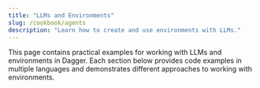 ```yaml
---
title: "LLMs and Environments"
slug: /cookbook/agents
description: "Learn how to create and use environments with LLMs."
---
```



This page contains practical examples for working with LLMs and environments in Dagger. Each section below provides code examples in multiple languages and demonstrates different approaches to working with environments.

<EnvUseStrings />
